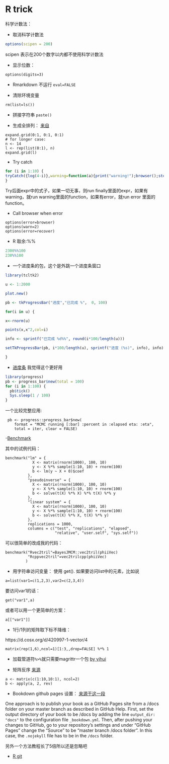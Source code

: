 # R trick

科学计数法：

- 取消科学计数法
```r
options(scipen = 200)
```
scipen 表示在200个数字以内都不使用科学计数法


- 显示位数：
```
options(digits=3)
```
- Rmarkdown 不运行
``` eval=FALSE ```

- 清除环境变量

```rm(list=ls())```

- 拼接字符串
```paste()```

- 生成全排列：
[来自](https://stackoverflow.com/questions/18705153/generate-list-of-all-possible-combinations-of-elements-of-vector)
```
expand.grid(0:1, 0:1, 0:1)
# for longer case:
n <- 14
l <- rep(list(0:1), n)
expand.grid(l)
```


- Try catch

```r
for (i in 1:10) {
tryCatch({log(4-i)},warning=function(a){print("warning!");browser();stop()},finally = {print(i);})
}
```
Try后面expr中的式子，如果一切无事，则run finally里面的expr，如果有warning，就run warning里面的function，如果有error，就run error 里面的function。

- Call browser when error

```
options(error=browser)
options(warn=2)
options(error=recover)
```


- R 取余:%%
```r
2300%%100 
230%%100
```

- 一个进度条的包，这个是外跳一个进度条窗口

```r
library(tcltk2)

u <- 1:2000

plot.new()

pb <- tkProgressBar("进度","已完成 %",  0, 100)

for(i in u) {

x<-rnorm(u)

points(x,x^2,col=i)

info <- sprintf("已完成 %d%%", round(i*100/length(u)))

setTkProgressBar(pb, i*100/length(u), sprintf("进度 (%s)", info), info)

}

```


- [进度条](https://github.com/r-lib/progress)
我觉得这个更好用

```r
library(progress)
pb <- progress_bar$new(total = 100)
for (i in 1:100) {
  pb$tick()
  Sys.sleep(1 / 100)
}
```


一个比较完整应用:
```
 pb <- progress::progress_bar$new(
    format = "MCMC running [:bar] :percent in :elapsed eta: :eta",
    total = iter, clear = FALSE)

```


-[Benchmark](https://www.alexejgossmann.com/benchmarking_r/)

其中的试例代码：
```
benchmark("lm" = {
            X <- matrix(rnorm(1000), 100, 10)
            y <- X %*% sample(1:10, 10) + rnorm(100)
            b <- lm(y ~ X + 0)$coef
          },
          "pseudoinverse" = {
            X <- matrix(rnorm(1000), 100, 10)
            y <- X %*% sample(1:10, 10) + rnorm(100)
            b <- solve(t(X) %*% X) %*% t(X) %*% y
          },
          "linear system" = {
            X <- matrix(rnorm(1000), 100, 10)
            y <- X %*% sample(1:10, 10) + rnorm(100)
            b <- solve(t(X) %*% X, t(X) %*% y)
          },
          replications = 1000,
          columns = c("test", "replications", "elapsed",
                      "relative", "user.self", "sys.self"))

```

可以很简单的改成我的代码：
```
benchmark("Rvec2tril"=BayesJMCM::vec2tril(phiiVec)
          "Rcppvec2tril"=vec2trilcpp(phiiVec)
         )
```


- 用字符串访问变量：
使用 get().
如果要访问list中的元素，比如说
```
a=list(var1=c(1,2,3),var2=c(2,3,4))
```
要访问var1的话：
```
get("var1",a)
```
或者可以用一个更简单的方案：
```
a[["var1"]]
```



- 1行/1列的矩阵取下标不降维：

https://d.cosx.org/d/420997-1-vector/4

```
matrix(rep(1,6),ncol=1)[1:3,,drop=FALSE] %*% 1
```

- 加载管道符`%>%`就只需要magrittr一个包 [by yihui](https://d.cosx.org/d/420697/7)



- 矩阵反序
[来源](https://stackoverflow.com/questions/9135799/how-to-reverse-a-matrix-in-r)

```
a <- matrix(c(1:10,10:1), ncol=2)
b <- apply(a, 2, rev)
```



- Bookdown github pages 设置：
[来源于这一段](https://bookdown.org/yihui/bookdown/github.html)

One approach is to publish your book as a GitHub Pages site from a /docs folder on your master branch as described in GitHub Help. First, set the output directory of your book to be /docs by adding the line `output_dir: "docs"` to the configuration file `_bookdown.yml`. Then, after pushing your changes to GitHub, go to your repository’s settings and under “GitHub Pages” change the “Source” to be “master branch /docs folder”. In this case, the `.nojekyll` file has to be in the `/docs` folder.

另外一个方法教程长了5倍所以还是忽略吧


- [R git](https://jennybc.github.io/2014-05-12-ubc/ubc-r/session03_git.html)

